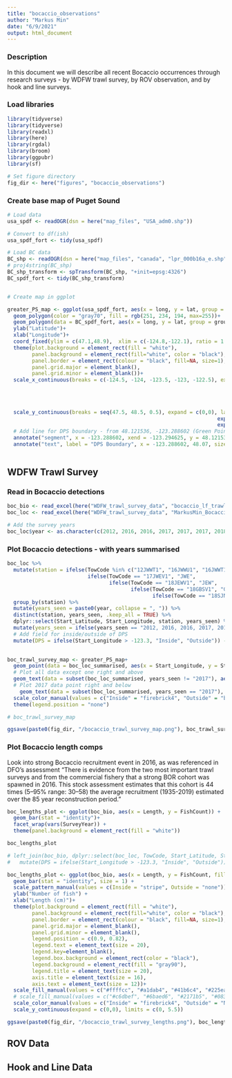 ```yaml
---
title: "bocaccio_observations"
author: "Markus Min"
date: "6/9/2021"
output: html_document
---
```


### Description
In this document we will describe all recent Bocaccio occurrences through research surveys - by WDFW trawl survey, by ROV observation, and by hook and line surveys.


### Load libraries
```r
library(tidyverse)
library(tidyverse)
library(readxl)
library(here)
library(rgdal)
library(broom)
library(ggpubr)
library(sf)

# Set figure directory
fig_dir <- here("figures", "bocaccio_observations")
```


### Create base map of Puget Sound
```r
# Load data
usa_spdf <- readOGR(dsn = here("map_files", "USA_adm0.shp"))

# Convert to df(ish)
usa_spdf_fort <- tidy(usa_spdf)

# Load BC data
BC_shp <- readOGR(dsn = here("map_files", "canada", "lpr_000b16a_e.shp"))
# proj4string(BC_shp)
BC_shp_transform <- spTransform(BC_shp, "+init=epsg:4326")
BC_spdf_fort <- tidy(BC_shp_transform)


# Create map in ggplot

greater_PS_map <- ggplot(usa_spdf_fort, aes(x = long, y = lat, group = group))+
  geom_polygon(color = "gray70", fill = rgb(251, 234, 194, max=255))+
  geom_polygon(data = BC_spdf_fort, aes(x = long, y = lat, group = group), inherit.aes = FALSE, color = "gray70", fill = rgb(251, 234, 194, max=255)) +
  ylab("Latitude")+
  xlab("Longitude")+
  coord_fixed(ylim = c(47.1,48.9),  xlim = c(-124.8,-122.1), ratio = 1.3)+
  theme(plot.background = element_rect(fill = "white"),
        panel.background = element_rect(fill="white", color = "black"),
        panel.border = element_rect(colour = "black", fill=NA, size=1),
        panel.grid.major = element_blank(),
        panel.grid.minor = element_blank())+
  scale_x_continuous(breaks = c(-124.5, -124, -123.5, -123, -122.5), expand = c(0,0), labels=c(expression(paste(124.5*degree,"W")),
                                                                                expression(paste(124*degree,"W")),
                                                                                expression(paste(123.5*degree,"W")),
                                                                                expression(paste(123*degree,"W")),
                                                                                expression(paste(122.5*degree,"W"))))+
  scale_y_continuous(breaks = seq(47.5, 48.5, 0.5), expand = c(0,0), labels=c(expression(paste(47.5*degree,"N")),
                                                                    expression(paste(48*degree,"N")),
                                                                    expression(paste(48.5*degree,"N"))))+
  # Add line for DPS boundary - from 48.121536, -123.288602 (Green Point) to 48.411782, -123.294625 (McMicking Point in Victoria)
  annotate("segment", x = -123.288602, xend = -123.294625, y = 48.121536, yend = 48.411782, lty = 2, color = "firebrick4")+
  annotate("text", label = "DPS Boundary", x = -123.288602, 48.07, size = 4, color = "firebrick4")
  
```

## WDFW Trawl Survey

### Read in Bocaccio detections
```r
boc_bio <- read_excel(here("WDFW_trawl_survey_data", "bocaccio_lf_trawlsurvey.xlsx"))
boc_loc <- read_excel(here("WDFW_trawl_survey_data", "MarkusMin_BocaccioCoordinates_WDFWtrawl.xlsx"))

# Add the survey years
boc_loc$year <- as.character(c(2012, 2016, 2016, 2017, 2017, 2017, 2018, 2018, 2018))
```

### Plot Bocaccio detections - with years summarised
```r
boc_loc %>% 
  mutate(station = ifelse(TowCode %in% c("12JWWT1", "16JWWU1", "16JWWT1", "17JWWT1", "17JWWU1"), "JWW",
                          ifelse(TowCode == "17JWEV1", "JWE",
                                 ifelse(TowCode == "18JEWV1", "JEW",
                                        ifelse(TowCode == "18GBSV1", "GBS",
                                               ifelse(TowCode == "18SJNV1", "SJN", "Other")))))) %>% 
  group_by(station) %>% 
  mutate(years_seen = paste0(year, collapse = ", ")) %>% 
  distinct(station, years_seen, .keep_all = TRUE) %>% 
  dplyr::select(Start_Latitude, Start_Longitude, station, years_seen) %>% 
  mutate(years_seen = ifelse(years_seen == "2012, 2016, 2016, 2017, 2017", "2012, 2016, 2017", years_seen)) %>% 
  # Add field for inside/outside of DPS
  mutate(DPS = ifelse(Start_Longitude > -123.3, "Inside", "Outside")) -> boc_loc_summarised
  

boc_trawl_survey_map <- greater_PS_map+
  geom_point(data = boc_loc_summarised, aes(x = Start_Longitude, y = Start_Latitude, color = DPS), inherit.aes = FALSE)+
  # Plot all data except one right and above
  geom_text(data = subset(boc_loc_summarised, years_seen != "2017"), aes(x = Start_Longitude+0.01, y = Start_Latitude+0.04, label = years_seen, color = DPS), size = 5, inherit.aes = FALSE, hjust = 0) +
  # Plot 2017 data point right and below
    geom_text(data = subset(boc_loc_summarised, years_seen == "2017"), aes(x = Start_Longitude+0.01, y = Start_Latitude-0.04, label = years_seen, color = DPS), size = 5, inherit.aes = FALSE, hjust = 0)+
  scale_color_manual(values = c("Inside" = "firebrick4", "Outside" = "black"))+
  theme(legend.position = "none")

# boc_trawl_survey_map

ggsave(paste0(fig_dir, "/bocaccio_trawl_survey_map.png"), boc_trawl_survey_map, height = 6, width  = 7.1)
```




### Plot Bocaccio length comps

Look into strong Bocaccio recruitment event in 2016, as was referenced in DFO's assessment
  "There is evidence from the two most important trawl surveys and from the commercial fishery that a strong BOR cohort was spawned in 2016. This stock assessment estimates that this cohort is 44 times (5–95% range: 30–58) the average recruitment (1935-2019) estimated over the 85 year reconstruction period."
```r
boc_lengths_plot <- ggplot(boc_bio, aes(x = Length, y = FishCount)) +
  geom_bar(stat = "identity")+
  facet_wrap(vars(SurveyYear)) +
  theme(panel.background = element_rect(fill = "white"))

boc_lengths_plot
```

```r
# left_join(boc_bio, dplyr::select(boc_loc, TowCode, Start_Latitude, Start_Longitude), by = "TowCode") %>% 
#   mutate(DPS = ifelse(Start_Longitude > -123.3, "Inside", "Outside")) -> boc_bio

boc_lengths_plot <- ggplot(boc_bio, aes(x = Length, y = FishCount, fill = as.character(SurveyYear), color = DPS))+
  geom_bar(stat = "identity", size = 1) +
  scale_pattern_manual(values = c(Inside = "stripe", Outside = "none"))+
  ylab("Number of fish") +
  xlab("Length (cm)")+
  theme(plot.background = element_rect(fill = "white"),
        panel.background = element_rect(fill="white", color = "black"),
        panel.border = element_rect(colour = "black", fill=NA, size=1),
        panel.grid.major = element_blank(),
        panel.grid.minor = element_blank(),
        legend.position = c(0.9, 0.82),
        legend.text = element_text(size = 20),
        legend.key=element_blank(),
        legend.box.background = element_rect(color = "black"),
        legend.background = element_rect(fill = "gray90"),
        legend.title = element_text(size = 20),
        axis.title = element_text(size = 16),
        axis.text = element_text(size = 12))+
  scale_fill_manual(values = c("#ffffcc", "#a1dab4", "#41b6c4", "#225ea8"), name = "Year")+
  # scale_fill_manual(values = c("#c6dbef", "#6baed6", "#2171b5", "#08306b"), name = "Year")+
  scale_color_manual(values = c("Inside" = "firebrick4", "Outside" = "NA"), guide = FALSE)+
  scale_y_continuous(expand = c(0,0), limits = c(0, 5.5))

ggsave(paste0(fig_dir, "/bocaccio_trawl_survey_lengths.png"), boc_lengths_plot, height = 6, width  = 8)
```

## ROV Data





## Hook and Line Data
